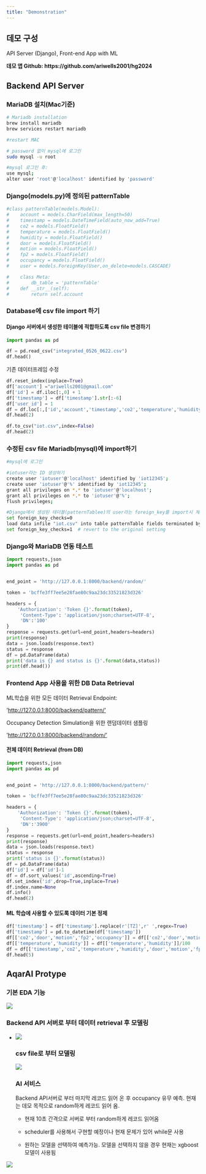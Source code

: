 ```yaml
---
title: "Demonstration"
---
```


## 데모 구성

API Server (Django), Front-end App with ML

**데모 앱 Github: https://github.com/ariwells2001/hg2024**

## Backend API Server

### MariaDB 설치(Mac기준)

```bash
# Mariadb installation
brew install mariadb
brew services restart mariadb

#restart MAC

# password 없이 mysql에 로그인
sudo mysql -u root

#mysql 로그인 후:
use mysql;
alter user 'root'@'localhost' identified by 'password'
```

### Django(models.py)에 정의된 patternTable

```python

#class patternTable(models.Model):
#    account = models.CharField(max_length=50)
#    timestamp = models.DateTimeField(auto_now_add=True)
#    co2 = models.FloatField()
#    temperature = models.FloatField()
#    humidity = models.FloatField()
#    door = models.FloatField()
#    motion = models.FloatField()
#    fp2 = models.FloatField()
#    occupancy = models.FloatField()
#    user = models.ForeignKey(User,on_delete=models.CASCADE)

#    class Meta:
#        db_table = 'patternTable'
#    def __str__(self):
#        return self.account
```

### Database에 csv file import 하기

#### Django 서버에서 생성한 테이블에 적합하도록 csv file 변경하기

```python

import pandas as pd

df = pd.read_csv("integrated_0526_0622.csv")
df.head()

```

기존 데이터프레임 수정

```python
df.reset_index(inplace=True)
df['account'] ="ariwells2001@gmail.com"
df['id'] = df.iloc[:,0] + 1
df['timestamp'] = df['timestamp'].str[:-6]
df['user_id'] = 1
df = df.loc[:,['id','account','timestamp','co2','temperature','humidity','door','motion','fp2','occupancy','user_id']]
df.head(2)
```

```python
df.to_csv("iot.csv",index=False)
df.head(2)
```

### 수정된 csv file Mariadb(mysql)에 import하기

```bash
#mysql에 로그인

#iotuser라는 ID 생성하기
create user 'iotuser'@'localhost' identified by 'iot12345';
create user 'iotuser'@'%' identified by 'iot12345';
grant all privileges on *.* to 'iotuser'@'localhost';
grant all privileges on *.* to 'iotuser'@'%';
flush privileges;

#Django에서 생성된 테이블(patternTablee)의 user라는 foreign_key를 import시 체크하지 않도록 설정
set foreign_key_checks=0
load data infile "iot.csv" into table patternTable fields terminated by ',' ignore 1 rows;
set foreign_key_checks=1  # revert to the original setting

```

### Django와 MariaDB 연동 테스트

```python
import requests,json
import pandas as pd


end_point = 'http://127.0.0.1:8000/backend/random/'

token = 'bcffe3ff7ee5e28fae80c9aa23dc33521823d326'

headers = {
    'Authorization': 'Token {}'.format(token),
     'Content-Type': 'application/json;charset=UTF-8',
     'DN':'100'
}
response = requests.get(url=end_point,headers=headers)
print(response)
data = json.loads(response.text)
status = response
df = pd.DataFrame(data)
print('data is {} and status is {}'.format(data,status))
print(df.head())
```

### Frontend App 사용을 위한 DB Data Retrieval

ML학습을 위한 모든 데이터 Retrieval Endpoint:

'[http://127.0.0.1:8000/backend/pattern/'](http://127.0.0.1:8000/backend/random/')

Occupancy Detection Simulation을 위한 랜덤데이터 샘플링

'[http://127.0.0.1:8000/backend/random/'](http://127.0.0.1:8000/backend/random/')

#### 전체 데이터 Retrieval (from DB)

```python
import requests,json
import pandas as pd


end_point = 'http://127.0.0.1:8000/backend/pattern/'

token = 'bcffe3ff7ee5e28fae80c9aa23dc33521823d326'

headers = {
    'Authorization': 'Token {}'.format(token),
     'Content-Type': 'application/json;charset=UTF-8',
     'DN':'3900'
}
response = requests.get(url=end_point,headers=headers)
print(response)
data = json.loads(response.text)
status = response
print('status is {}'.format(status))
df = pd.DataFrame(data)
df['id'] = df['id']-1
df = df.sort_values('id',ascending=True)
df.set_index('id',drop=True,inplace=True)
df.index.name=None
df.info()
df.head(2)
```

#### ML 학습에 사용할 수 있도록 데이터 기본 정제

```python
df['timestamp'] = df['timestamp'].replace(r'[TZ]',r' ',regex=True)
df['timestamp'] = pd.to_datetime(df['timestamp'])
df[['co2','door','motion','fp2','occupancy']] = df[['co2','door','motion','fp2','occupancy']].astype(int)
df[['temperature','humidity']] = df[['temperature','humidity']]/100
df = df[['timestamp','co2','temperature','humidity','door','motion','fp2','occupancy']]
df.head(5)
```

## AqarAI Protype

### 기본 EDA 기능

![](images/스크린샷 2023-11-22 오후 9.02.58.png)

### Backend API 서버로 부터 데이터 retrieval 후 모델링

-   ![](images/스크린샷 2023-11-22 오후 9.16.38.png)

    ### csv file로 부터 모델링

    ![](images/스크린샷 2023-11-22 오후 9.18.35.png)

    ### AI 서비스

    Backend API서버로 부터 마지막 레코드 읽어 온 후 occupancy 유무 예측. 현재는 데모 목적으로 random하게 레코드 읽어 옴.

    -   현재 10초 간격으로 서버로 부터 random하게 레코드 읽어옴

    -   scheduler를 사용해서 구현할 예정이나 현재 문제가 있어 while문 사용

    -   원하는 모델을 선택하여 예측가능. 모델을 선택하지 않을 경우 현재는 xgboost모델이 사용됨

![](images/스크린샷 2023-11-22 오후 9.19.55.png)
